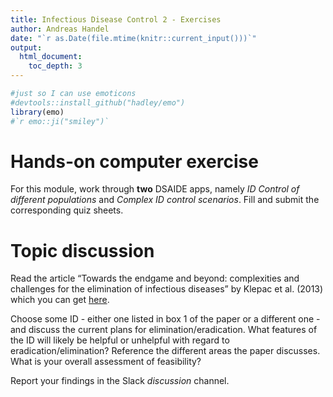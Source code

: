 ```yaml
---
title: Infectious Disease Control 2 - Exercises 
author: Andreas Handel
date: "`r as.Date(file.mtime(knitr::current_input()))`"
output: 
  html_document:
    toc_depth: 3
---
```



```r
#just so I can use emoticons
#devtools::install_github("hadley/emo")
library(emo)
#`r emo::ji("smiley")`
```

# Hands-on computer exercise

For this module, work through **two** DSAIDE apps, namely _ID Control of different populations_ and _Complex ID control scenarios_. Fill and submit the corresponding quiz sheets.


# Topic discussion 

Read the article “Towards the endgame and beyond: complexities and challenges for the elimination of infectious diseases” by Klepac et al. (2013) which you can get [here](.media/klepac13ptrsb.pdf). 

Choose some ID - either one listed in box 1 of the paper or a different one - and discuss the current plans for elimination/eradication. What features of the ID will likely be helpful or unhelpful with regard to eradication/elimination? Reference the different areas the paper discusses. What is your overall assessment of feasibility?

Report your findings in the Slack _discussion_ channel.
